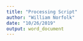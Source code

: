```yaml
---
title: "Processing Script"
author: "William Norfolk"
date: "10/26/2019"
output: word_document
---
```

